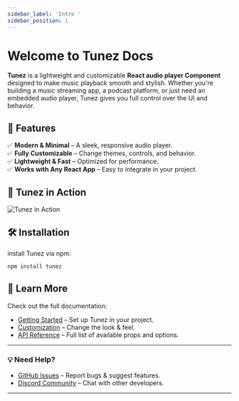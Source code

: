 ```yaml
---
sidebar_label: 'Intro '
sidebar_position: 1
---
```


# Welcome to Tunez Docs 

**Tunez** is a lightweight and customizable **React audio player Component** designed to make music playback smooth and stylish. Whether you're building a music streaming app, a podcast platform, or just need an embedded audio player, Tunez gives you full control over the UI and behavior.

## 🚀 Features

✅ **Modern & Minimal** – A sleek, responsive audio player.  
✅ **Fully Customizable** – Change themes, controls, and behavior.  
✅ **Lightweight & Fast** – Optimized for performance.  
✅ **Works with Any React App** – Easy to integrate in your project.  


## 📸 Tunez in Action
![Tunez in Action](https://media0.giphy.com/media/v1.Y2lkPTc5MGI3NjExNXVtZXA2M2NxaGh6amxmY2ZkNjBtd3dydDBnejhpZmplZzhjdGl0ZSZlcD12MV9pbnRlcm5hbF9naWZfYnlfaWQmY3Q9Zw/i37cSpCvJDHUpgbbLU/giphy.gif)

## 🛠️ Installation

install Tunez via npm:

```bash
npm install tunez
```


## 📖 Learn More

Check out the full documentation:

- [Getting Started](./getting-started) – Set up Tunez in your project.
- [Customization](./Customization) – Change the look & feel.
- [API Reference](./api) – Full list of available props and options.

---

### 💡 Need Help?

- [GitHub Issues](https://github.com/mvhmxud/Tunez/issues) – Report bugs & suggest features.  
- [Discord Community](https://discord.gg/7FYvGQbT) – Chat with other developers.  
---
  